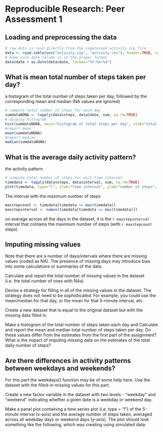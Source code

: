 # Reproducible Research: Peer Assessment 1


## Loading and preprocessing the data
```r
# raw data is read directly from the compressed activity.zip file 
data <- read.table(unz("activity.zip", "activity.csv"), header=TRUE, sep=",")
# make sure date column is in the proper format
data$date = as.Date(data$date, format="%Y-%m-%d")
```

## What is mean total number of steps taken per day?

a histogram of the total number of steps taken per day, followed by the corresponding mean and median 
(NA values are ignored) 
```r
# compute total number of steps for each day
sumdataNONA <- tapply(data$steps, data$date, sum, na.rm=TRUE)
# display histogram
hist(sumdataNONA, main="histogram of total steps per day", xlab="total steps")
#report mean
mean(sumdataNONA)
#report median
median(sumdataNONA)
```

## What is the average daily activity pattern?

the activity pattern
```r
# compute total number of steps for each time interval 
timedata <- tapply(data$steps, data$interval, sum, na.rm=TRUE)
plot(timedata, type="l", xlab="time interval", ylab="number of steps", xaxt='n'); axis(1, labels = c('0:00', '4:10', '08:20', '12:30', '16:40', '20:50'), at = c(0, 50, 100, 150, 200, 250))
```

The interval with the maximum number of steps
```r
maxstepcount <- timedata[timedata == max(timedata)]
maxstepinterval <- names(timedata[timedata == max(timedata)])
```
on average across all the days in the dataset, it is the `r maxstepinterval` interval that contains the maximum number of steps  (with `r maxstepcount` steps)


## Imputing missing values

Note that there are a number of days/intervals where there are missing values (coded as NA). The presence of missing days may introduce bias into some calculations or summaries of the data.

Calculate and report the total number of missing values in the dataset (i.e. the total number of rows with NAs)

Devise a strategy for filling in all of the missing values in the dataset. The strategy does not need to be sophisticated. For example, you could use the mean/median for that day, or the mean for that 5-minute interval, etc.

Create a new dataset that is equal to the original dataset but with the missing data filled in.

Make a histogram of the total number of steps taken each day and Calculate and report the mean and median total number of steps taken per day. Do these values differ from the estimates from the first part of the assignment? What is the impact of imputing missing data on the estimates of the total daily number of steps?

## Are there differences in activity patterns between weekdays and weekends?


For this part the weekdays() function may be of some help here. Use the dataset with the filled-in missing values for this part.

Create a new factor variable in the dataset with two levels - "weekday" and "weekend" indicating whether a given date is a weekday or weekend day.

Make a panel plot containing a time series plot (i.e. type = "l") of the 5-minute interval (x-axis) and the average number of steps taken, averaged across all weekday days or weekend days (y-axis). The plot should look something like the following, which was creating using simulated data: